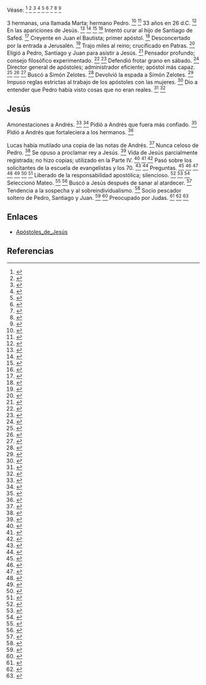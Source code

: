 Véase: <ref>{{lib|LU|139|1}}</ref> <ref>{{lib|LU|143|3|1,5}}</ref> <ref>{{lib|LU|144|1|4}}</ref> <ref>{{lib|LU|145|2|1}}</ref> <ref>{{lib|LU|167|0|1}}</ref> <ref>{{lib|LU|191|0|6}}</ref> <ref>{{lib|LU|192|1|11}}</ref> <ref>{{lib|LU|192|4|7}}</ref> <ref>{{lib|LU|194|1|2}}</ref> 

3 hermanas, una llamada Marta; hermano Pedro. <ref>{{lib|LU|139|1|1}}</ref> <ref>{{lib|LU|150|1|1}}</ref> 33 años en 26 d.C. <ref>{{lib|LU|139|1|2}}</ref> En las apariciones de Jesús. <ref>{{lib|LU|191|2}}</ref> <ref>{{lib|LU|191|5}}</ref> <ref>{{lib|LU|192|1-4}}</ref> <ref>{{lib|LU|193|0|3,5}}</ref> Intentó curar al hijo de Santiago de Safed. <ref>{{lib|LU|158|4|7}}</ref> Creyente en Juan el Bautista; primer apóstol. <ref>{{lib|LU|137|1|1}}</ref> Desconcertado por la entrada a Jerusalén. <ref>{{lib|LU|172|5|2}}</ref> Trajo miles al reino; crucificado en Patras. <ref>{{lib|LU|139|1|12}}</ref> Eligió a Pedro, Santiago y Juan para asistir a Jesús. <ref>{{lib|LU|139|4|3}}</ref> Pensador profundo; consejo filosófico experimentado. <ref>{{lib|LU|137|5|2}}</ref> <ref>{{lib|LU|137|7|3}}</ref> Defendió frotar grano en sábado. <ref>{{lib|LU|147|6|4}}</ref> Director general de apóstoles; administrador eficiente; apóstol más capaz. <ref>{{lib|LU|138|7|4}}</ref> <ref>{{lib|LU|138|10|2}}</ref> <ref>{{lib|LU|139|1|2,5}}</ref> Buscó a Simón Zelotes. <ref>{{lib|LU|192|1|11}}</ref> Devolvió la espada a Simón Zelotes. <ref>{{lib|LU|182|2|3}}</ref> Impuso reglas estrictas al trabajo de los apóstoles con las mujeres. <ref>{{lib|LU|150|2|2}}</ref> Dio a entender que Pedro había visto cosas que no eran reales. <ref>{{lib|LU|152|4|4}}</ref> <ref>{{lib|LU|191|1|5}}</ref> 

== {{anchor|Jesús}} Jesús ==

Amonestaciones a Andrés. <ref>{{lib|LU|174|0|2}}</ref> <ref>{{lib|LU|181|2|16-18}}</ref> Pidió a Andrés que fuera más confiado. <ref>{{lib|LU|192|2|7}}</ref> Pidió a Andrés que fortaleciera a los hermanos. <ref>{{lib|LU|182|2|8}}</ref> 

Lucas había mutilado una copia de las notas de Andrés. <ref>{{lib|LU|121|8|9}}</ref> Nunca celoso de Pedro. <ref>{{lib|LU|139|1|6-7}}</ref> Se opuso a proclamar rey a Jesús. <ref>{{lib|LU|152|2|5}}</ref> Vida de Jesús parcialmente registrada; no hizo copias; utilizado en la Parte IV. <ref>{{lib|LU|121|0|1}}</ref> <ref>{{lib|LU|121|8|1,3,13}}</ref> <ref>{{lib|LU|139|1|9}}</ref> Pasó sobre los solicitantes de la escuela de evangelistas y los 70. <ref>{{lib|LU|148|1|1}}</ref> <ref>{{lib|LU|163|2|1}}</ref> Preguntas. <ref>{{lib|LU|140|10|8}}</ref> <ref>{{lib|LU|141|0|2}}</ref> <ref>{{lib|LU|143|2|2}}</ref> <ref>{{lib|LU|150|3|2}}</ref> <ref>{{lib|LU|158|7|2}}</ref> <ref>{{lib|LU|165|5|1}}</ref> <ref>{{lib|LU|176|1|4}}</ref> Liberado de la responsabilidad apostólica; silencioso. <ref>{{lib|LU|181|2|13,17-18}}</ref> <ref>{{lib|LU|183|4|2}}</ref> <ref>{{lib|LU|191|0|6}}</ref> Seleccionó Mateo. <ref>{{lib|LU|138|2|4}}</ref> <ref>{{lib|LU|139|7|1}}</ref> Buscó a Jesús después de sanar al atardecer. <ref>{{lib|LU|145|5|5-7}}</ref> Tendencia a la sospecha y al sobreindividualismo. <ref>{{lib|LU|193|4|3}}</ref> Socio pescador soltero de Pedro, Santiago y Juan. <ref>{{lib|LU|139|1|1}}</ref> <ref>{{lib|LU|139|3|1}}</ref> Preocupado por Judas. <ref>{{lib|LU|157|7|1}}</ref> <ref>{{lib|LU|181|2|6}}</ref> <ref>{{lib|LU|182|0|2}}</ref> 

== Enlaces ==

* [[Apóstoles_de_Jesús]]


== Referencias ==
<references />
